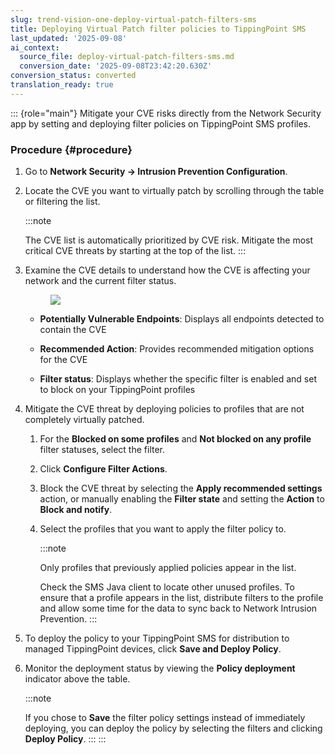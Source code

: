 ```yaml
---
slug: trend-vision-one-deploy-virtual-patch-filters-sms
title: Deploying Virtual Patch filter policies to TippingPoint SMS
last_updated: '2025-09-08'
ai_context:
  source_file: deploy-virtual-patch-filters-sms.md
  conversion_date: '2025-09-08T23:42:20.630Z'
conversion_status: converted
translation_ready: true
---
```


::: {role="main"}
Mitigate your CVE risks directly from the Network Security app by setting and deploying filter policies on TippingPoint SMS profiles.

### Procedure {#procedure}

1.  Go to **Network Security → Intrusion Prevention Configuration**.

2.  Locate the CVE you want to virtually patch by scrolling through the table or filtering the list.

    :::note

    The CVE list is automatically prioritized by CVE risk. Mitigate the most critical CVE threats by starting at the top of the list.
    :::

3.  Examine the CVE details to understand how the CVE is affecting your network and the current filter status.

    <figure>
    <img src="./images/CVEpolicyRecommend=20221104133838.webp" />
    </figure>

    - **Potentially Vulnerable Endpoints**: Displays all endpoints detected to contain the CVE

    - **Recommended Action**: Provides recommended mitigation options for the CVE

    - **Filter status**: Displays whether the specific filter is enabled and set to block on your TippingPoint profiles

4.  Mitigate the CVE threat by deploying policies to profiles that are not completely virtually patched.

    1.  For the **Blocked on some profiles** and **Not blocked on any profile** filter statuses, select the filter.

    2.  Click **Configure Filter Actions**.

    3.  Block the CVE threat by selecting the **Apply recommended settings** action, or manually enabling the **Filter state** and setting the **Action** to **Block and notify**.

    4.  Select the profiles that you want to apply the filter policy to.

        :::note

        Only profiles that previously applied policies appear in the list.

        Check the SMS Java client to locate other unused profiles. To ensure that a profile appears in the list, distribute filters to the profile and allow some time for the data to sync back to Network Intrusion Prevention.
        :::

5.  To deploy the policy to your TippingPoint SMS for distribution to managed TippingPoint devices, click **Save and Deploy Policy**.

6.  Monitor the deployment status by viewing the **Policy deployment** indicator above the table.

    :::note

    If you chose to **Save** the filter policy settings instead of immediately deploying, you can deploy the policy by selecting the filters and clicking **Deploy Policy**.
    :::
:::
